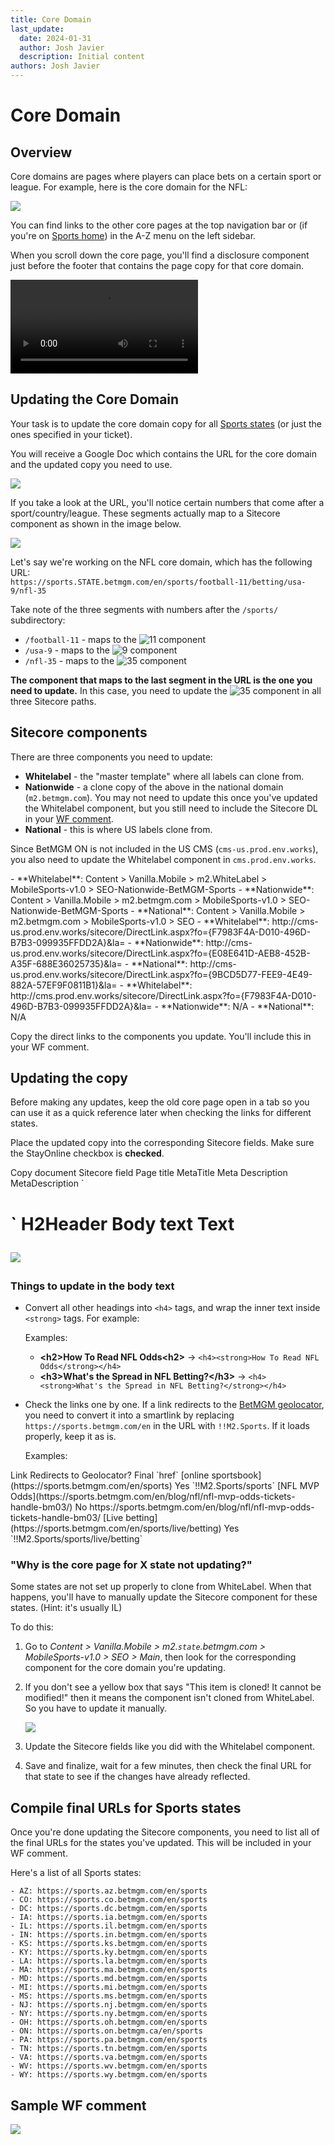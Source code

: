 ```yaml
---
title: Core Domain
last_update:
  date: 2024-01-31
  author: Josh Javier
  description: Initial content
authors: Josh Javier
---
```


# Core Domain

## Overview

Core domains are pages where players can place bets on a certain sport or league. For example, here is the core domain for the NFL:

<a href="https://sports.nj.betmgm.com/en/sports/football-11/betting/usa-9/nfl-35" target="_blank" title="Visit the NFL core page for NJ in a new tab">
  
  ![](https://res.cloudinary.com/dlfu36fiw/image/upload/v1709887564/builds/sports-core/drr884avppzjidenbamb.png)
  
</a>

You can find links to the other core pages at the top navigation bar or (if you're on [Sports home](https://sports.nj.betmgm.com/en/sports)) in the A-Z menu on the left sidebar.

When you scroll down the core page, you'll find a disclosure component just before the footer that contains the page copy for that core domain.

<video controls className="my-4">
  <source src={"https://res.cloudinary.com/dlfu36fiw/video/upload/v1709887564/builds/sports-core/arq1xwb7uuxr5euaqbcd.webm"} type="video/webm" />
</video>

## Updating the Core Domain

Your task is to update the core domain copy for all [Sports states](#compile-final-urls-for-sports-states) (or just the ones specified in your ticket).

You will receive a Google Doc which contains the URL for the core domain and the updated copy you need to use.


![](https://res.cloudinary.com/dlfu36fiw/image/upload/v1709887564/builds/sports-core/zmtrjfy6xuriupxpn5my.png)


If you take a look at the URL, you'll notice certain numbers that come after a sport/country/league. These segments actually map to a Sitecore component as shown in the image below.


![](https://res.cloudinary.com/dlfu36fiw/image/upload/v1709887564/builds/sports-core/galnllmci14b1pn2ilhg.png)


Let's say we're working on the NFL core domain, which has the following URL:  
`https://sports.STATE.betmgm.com/en/sports/football-11/betting/usa-9/nfl-35`

Take note of the three segments with numbers after the `/sports/` subdirectory:
- `/football-11` - maps to the 
<img className="inline" src="https://res.cloudinary.com/dlfu36fiw/image/upload/v1709887499/builds/sports-core/foxtkhhhtigvg5ezp8lf.png" alt="11" /> component
- `/usa-9` - maps to the 
<img className="inline" src="https://res.cloudinary.com/dlfu36fiw/image/upload/v1709887500/builds/sports-core/auaf5ktzmo3qlayotgzf.png" alt="9" /> component
- `/nfl-35` - maps to the 
<img className="inline" src="https://res.cloudinary.com/dlfu36fiw/image/upload/v1709887499/builds/sports-core/lq1nmdtuerkdre1v4dtp.png" alt="35" /> component

**The component that maps to the last segment in the URL is the one you need to update.** In this case, you need to update the 
<img className="inline" src="https://res.cloudinary.com/dlfu36fiw/image/upload/v1709887499/builds/sports-core/lq1nmdtuerkdre1v4dtp.png" alt="35" /> component in all three Sitecore paths.

## Sitecore components

There are three components you need to update:

- **Whitelabel** - the "master template" where all labels can clone from.
- **Nationwide** - a clone copy of the above in the national domain (`m2.betmgm.com`). You may not need to update this once you've updated the Whitelabel component, but you still need to include the Sitecore DL in your [WF comment](#).
- **National** - this is where US labels clone from.

<Admonition type="note" title="Note">

Since BetMGM ON is not included in the US CMS (`cms-us.prod.env.works`), you also need to update the Whitelabel component in `cms.prod.env.works`.
</Admonition>

<Admonition type="info" title="Sitecore Path">
<Tabs>
  <TabItem value="sc-path" label="Paths">
    - **Whitelabel**: Content > Vanilla.Mobile > m2.WhiteLabel > MobileSports-v1.0 > SEO-Nationwide-BetMGM-Sports
    - **Nationwide**: Content > Vanilla.Mobile > m2.betmgm.com > MobileSports-v1.0 > SEO-Nationwide-BetMGM-Sports
    - **National**: Content > Vanilla.Mobile > m2.betmgm.com > MobileSports-v1.0 > SEO
  </TabItem>
  <TabItem value="sc-dl-us" label="US Direct Links">
    - **Whitelabel**: http://cms-us.prod.env.works/sitecore/DirectLink.aspx?fo={F7983F4A-D010-496D-B7B3-099935FFDD2A}&la=
    - **Nationwide**: http://cms-us.prod.env.works/sitecore/DirectLink.aspx?fo={E08E641D-AEB8-452B-A35F-688E36025735}&la=
    - **National**: http://cms-us.prod.env.works/sitecore/DirectLink.aspx?fo={9BCD5D77-FEE9-4E49-882A-57EF9F0811B1}&la=
  </TabItem>
  <TabItem value="sc-dl-nonus" label="ON Direct Links">
    - **Whitelabel**: http://cms.prod.env.works/sitecore/DirectLink.aspx?fo={F7983F4A-D010-496D-B7B3-099935FFDD2A}&la=
    - **Nationwide**: N/A
    - **National**: N/A
  </TabItem>
</Tabs>

</Admonition>

Copy the direct links to the components you update. You'll include this in your WF comment.

## Updating the copy

<Admonition type="tip" title="Tip">
Before making any updates, keep the old core page open in a tab so you can use it as a quick reference later when checking the links for different states.

</Admonition>

Place the updated copy into the corresponding Sitecore fields. Make sure the StayOnline checkbox is **checked**.

<TinaTable>
  <TinaTableRow>
    <TinaTableCell>
    Copy document
    </TinaTableCell>
    <TinaTableCell>
    Sitecore field
    </TinaTableCell>
  </TinaTableRow>
  <TinaTableRow>
    <TinaTableCell>
    Page title
    </TinaTableCell>
    <TinaTableCell>
    MetaTitle
    </TinaTableCell>
  </TinaTableRow>
  <TinaTableRow>
    <TinaTableCell>
     Meta Description
    </TinaTableCell>
    <TinaTableCell>
    MetaDescription
    </TinaTableCell>
  </TinaTableRow>
  <TinaTableRow>
    <TinaTableCell>
    `<h1>`
    </TinaTableCell>
    <TinaTableCell>
    H2Header
    </TinaTableCell>
  </TinaTableRow>
  <TinaTableRow>
    <TinaTableCell>
    Body text
    </TinaTableCell>
    <TinaTableCell>
    Text
    </TinaTableCell>
  </TinaTableRow>
  
</TinaTable>


![](https://res.cloudinary.com/dlfu36fiw/image/upload/v1709887498/builds/sports-core/qizjz8phbderefxbcszs.png)


### Things to update in the body text

- Convert all other headings into `<h4>` tags, and wrap the inner text inside `<strong>` tags. For example:

  Examples:

  - **\<h2\>How To Read NFL Odds\<h2\>** &rarr; `<h4><strong>How To Read NFL Odds</strong></h4>`
  - **\<h3\>What's the Spread in NFL Betting?\</h3\>** &rarr; `<h4><strong>What's the Spread in NFL Betting?</strong></h4>`

- Check the links one by one. If a link redirects to the [BetMGM geolocator](https://promo.nj.betmgm.com/en/promo/geolocator), you need to convert it into a smartlink by replacing `https://sports.betmgm.com/en` in the URL with `!!M2.Sports`. If it loads properly, keep it as is.

  Examples:

<TinaTable>
  <TinaTableRow>
    <TinaTableCell>
    Link
    </TinaTableCell>
    <TinaTableCell>
    Redirects to Geolocator?
    </TinaTableCell>
    <TinaTableCell>
    Final `href`
    </TinaTableCell>
  </TinaTableRow>

  <TinaTableRow>
    <TinaTableCell>
   [online sportsbook](https://sports.betmgm.com/en/sports)
    </TinaTableCell>
    <TinaTableCell>
    Yes
    </TinaTableCell>
    <TinaTableCell>
    `!!M2.Sports/sports`
    </TinaTableCell>
  </TinaTableRow>

  <TinaTableRow>
    <TinaTableCell>
    [NFL MVP Odds](https://sports.betmgm.com/en/blog/nfl/nfl-mvp-odds-tickets-handle-bm03/) 
    </TinaTableCell>
    <TinaTableCell>
    No
    </TinaTableCell>
    <TinaTableCell>
    https://sports.betmgm.com/en/blog/nfl/nfl-mvp-odds-tickets-handle-bm03/
    </TinaTableCell>
  </TinaTableRow>

  <TinaTableRow>
    <TinaTableCell>
    [Live betting](https://sports.betmgm.com/en/sports/live/betting)
    </TinaTableCell>
    <TinaTableCell>
    Yes
    </TinaTableCell>
    <TinaTableCell>
    `!!M2.Sports/sports/live/betting`
    </TinaTableCell>
  </TinaTableRow>

  
</TinaTable>

### "Why is the core page for X state not updating?"

Some states are not set up properly to clone from WhiteLabel. When that happens, you'll have to manually update the Sitecore component for these states. (Hint: it's usually IL)

To do this:

1. Go to *Content > Vanilla.Mobile > m2.`state`.betmgm.com > MobileSports-v1.0 > SEO > Main*, then look for the corresponding component for the core domain you're updating.
2. If you don't see a yellow box that says "This item is cloned! It cannot be modified!" then it means the component isn't cloned from WhiteLabel. So you have to update it manually.

   
   ![](https://res.cloudinary.com/dlfu36fiw/image/upload/v1709887497/builds/sports-core/r0qqiimlfh5l0ib91qea.png)
   

3. Update the Sitecore fields like you did with the Whitelabel component.
4. Save and finalize, wait for a few minutes, then check the final URL for that state to see if the changes have already reflected.

## Compile final URLs for Sports states

Once you're done updating the Sitecore components, you need to list all of the final URLs for the states you've updated. This will be included in your WF comment.

Here's a list of all Sports states:

```
- AZ: https://sports.az.betmgm.com/en/sports
- CO: https://sports.co.betmgm.com/en/sports
- DC: https://sports.dc.betmgm.com/en/sports
- IA: https://sports.ia.betmgm.com/en/sports
- IL: https://sports.il.betmgm.com/en/sports
- IN: https://sports.in.betmgm.com/en/sports
- KS: https://sports.ks.betmgm.com/en/sports
- KY: https://sports.ky.betmgm.com/en/sports
- LA: https://sports.la.betmgm.com/en/sports
- MA: https://sports.ma.betmgm.com/en/sports
- MD: https://sports.md.betmgm.com/en/sports
- MI: https://sports.mi.betmgm.com/en/sports
- MS: https://sports.ms.betmgm.com/en/sports
- NJ: https://sports.nj.betmgm.com/en/sports
- NY: https://sports.ny.betmgm.com/en/sports
- OH: https://sports.oh.betmgm.com/en/sports
- ON: https://sports.on.betmgm.ca/en/sports
- PA: https://sports.pa.betmgm.com/en/sports
- TN: https://sports.tn.betmgm.com/en/sports
- VA: https://sports.va.betmgm.com/en/sports
- WV: https://sports.wv.betmgm.com/en/sports
- WY: https://sports.wy.betmgm.com/en/sports
```

## Sample WF comment


![](https://res.cloudinary.com/dlfu36fiw/image/upload/v1709887500/builds/sports-core/tvws1cny1qxzwkqbksyd.png)

